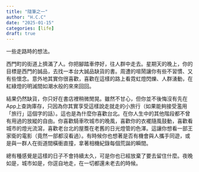```yaml
---
title: "隨筆之一"
author: "H.C.C"
date: "2025-01-15"
categories: [life]
draft: true
---
```


一些走路時的想法。

西門町的街道上擠滿了人。你把腳踏車停好，往人群中走去。星期天的晚上，你的目標是西門的誠品，去找一本台大誠品缺貨的書。周遭的喧鬧讓你有些不習慣、又有些懷念。意外地其實你很喜歡，喜歡在這樣的路上看霓虹燈閃爍、人群湧動，在紅綠燈的明滅間如潮水般的來來回回。

結果仍然缺貨，你只好在書店裡稍微閒晃。雖然不甘心，但你並不後悔沒有先在App上查詢庫存，只因為你其實享受這樣說走就走的小旅行（如果能夠接受濫用「旅行」這個字的話）。這也是為什麼你喜歡台北。在你人生中的其他階段都不曾有用過的放縱的自由。你喜歡騎車吹城市的晚風，喜歡你的衣襬隨風鼓動，喜歡看城市的燈光流瀉，喜歡老台北的屋簷在老舊的日光燈管的色澤。這讓你想看一部王家衛的電影（竟然一部都沒看過）。有時候你也想著是否有機會與人攜手同遊，或是與一群人在街道間橫衝直撞，拿著相機紀錄每個荒誕的瞬間。

總有種感覺是這樣的日子不會持續太久，可是你也已經放棄了要去留住什麼。夜晚如是，城市如是，你逕自地走，在一切都還未老去的時候。
